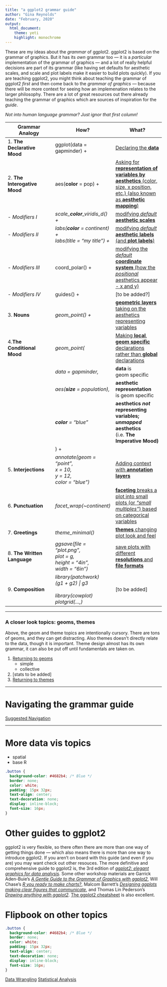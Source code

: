 ```yaml
---
title: "a ggplot2 grammar guide"
author: "Gina Reynolds"
date: "February, 2020"
output: 
  html_document:
    theme: yeti
    highlight: monochrome
---
```


These are my ideas about the *grammar* of ggplot2.  ggplot2 is based on the grammar of graphics.  But it has its *own* grammar too --- it is a *particular* implementation of the grammar of graphics --- and a lot of really helpful decisions are part of its grammar (like having set defaults for aesthetic scales, and scale and plot labels make it easier to build plots quickly).  If you are teaching ggplot2, you might think about teaching the grammar of ggplot2 *first* and then come back to the *grammar of graphics* --- because there will be more context for seeing how an implemenation relates to the larger philosophy.  There are a lot of great resources out there already teaching the grammar of graphics which are sources of inspiration for the *guide*.  

*Not into human language grammar?  Just ignor that first column!*

<!-- > ggplot2 is the "programmatic reflection of [the grammar of graphics] theory" - Thomas Lin Pederson -->

<!-- > mapped aesthetics are the "graphical properties of the geometries."  -->

<!-- > scales translate back and forth between values in variables and percievable properties.  -->

<!-- > "geometries are pretty much all you think about all the time" - no -->

<!-- > "basic geometries"  boxplot - rectangle and some lines... -->

<!-- > "globular..." -->

<!-- > "color profile"  in printing... -->

<!-- > theme doesn't flow from the data itself...  "aesthetically pleaseing plots are more readable and likeable, but doesn't relate to the data" -->


<!-- > "legends guides axes are instrumental to understanding the plot - how can I interpret these graphical properties" -->

<!-- Of course it's interesting to teach the grammar of graphics along with ggplot2 --- ggplot2 is an implementation of the grammar of graphics.  But ggplot2 has its own grammar, so if you are teaching that tool, might as well teach that specific grammar.  --> 

<!-- > guides... -->

<!-- > setting aesthetics, vs mapping aesthetics... -->




Grammar Analogy | How?  | What?
---|---|---
1. **The Declarative Mood**  | ggplot(data = gapminder) +| [Declaring the **data**](ggplot2_grammar_guide.html#data){target="_blank"}
2. **The Interogative Mood** |aes(**color** = pop) + | [Asking for **representation of variables by aesthetics** (color, size, x position, etc.) (also known as **aesthetic mapping**) ](ggplot2_grammar_guide.html#aes){target="_blank"}
    - *Modifiers I* | *scale\_**color**\_viridis_d() +* | [modifying *default* **aesthetic scales**](modifiers.html#scales){target="_blank"}
    - *Modifiers II* | *labs(**color** = continent) +<br>labs(title = "my title") +* | [modifying *default* **aesthetic labels** (and **plot labels**)](modifiers.html#labs){target="_blank"}
    - *Modifiers III* | coord_polar() + | [modifying the *default* **coordinate system** (how the *positional* aesthetics appear - x and y)](modifiers.html#coords){target="_blank"}
    - *Modifiers IV* | guides() + | [to be added?]
3. **Nouns** | *geom\_point() +* | [**geometric layers** taking on the aesthetics representing variables](ggplot2_grammar_guide.html#geoms){target="_blank"} 
4.**The Conditional Mood**|*geom\_point(* | [Making **local**, **geom specific** declarations rather than **global** declarations](ggplot2_grammar_guide.html#local){target="_blank"} 
| | *data = gapminder,* | **data** is <br> geom specific 
  | |  *aes(**size** = population),* |  **aesthetic representation**<br> is geom specific
||   ***color** = "blue"<br>*  | **aesthetics *not* representing variables; *unmapped* aesthetics** (i.e.  **The Imperative Mood)** 
|| ) + |
5. **Interjections**| *annotate(geom = "point", <br> x = 10, <br> y = 12, <br> color = "blue")* | [Adding context with **annotation layers**](ggplot2_grammar_guide.html#annotation){target="_blank"}
6. **Punctuation**  | *facet_wrap(~continent)*| [**faceting** breaks a plot into small plots (or *"small multiples"*) based on categorical variables ](facets_themes_ggsave.html#facets){target="_blank"}
7. **Greetings**|*theme_minimal()* | [**themes** changing plot look and feel](facets_themes_ggsave.html#themes){target="_blank"}
8. **The Written Language** | *ggsave(file = "plot.png", <br> plot = g, <br>  height = "4in", <br> width = "6in")*|[save plots with different **resolutions** and **file formats**](facets_themes_ggsave.html#saving){target="_blank"}
9. **Composition** | *library(patchwork) <br> (g1 + g2) \| g3 <br> <br> library(cowplot) <br> plotgrid(...,)* | [to be added]
---


### A closer look topics: geoms, themes

Above, the geom and theme topics are intentionally cursory.  There are tons of geoms, and they can get distracting.  Also themes doesn't directly relate to the data, though it is important.  Theme design almost has its own grammar, it can also be put off until fundamentals are taken on. 

1. [Returning to geoms](geoms.html){target="_blank"}
    - simple
   - collective
2. [stats to be added]
2. [Returning to themes](taming_themes_in_ggplot.html){target="_blank"}


---

# Navigating the grammar guide

<a href="order.html" class="button">Suggested Navigation</a>

---


# More data vis topics

- spatial
- base R




```css
.button {
  background-color: #4682b4; /* Blue */
  border: none;
  color: white;
  padding: 15px 32px;
  text-align: center;
  text-decoration: none;
  display: inline-block;
  font-size: 16px;
}
```




# Other guides to ggplot2

ggplot2 is very flexible, so there often there are more than one way of getting things done --- which also means there is more than one way to introduce ggplot2.
If you aren't on board with this guide (and even if you are)   you may want check out other resouces.  The more definitive and comprehensive guide to ggplot2 is, the 3rd edition of [*ggplot2: elegant graphics for data analysis*](ggplot2-book.org){target="_blank"}.  Some other workshop materials are Garrick Aden-Buie's [*A Gentle Guide to the Grammar of Graphics with ggplot2*](https://pkg.garrickadenbuie.com/gentle-ggplot2/#1){target="_blank"}, Will Chase's [*R you ready to make charts?*](https://www.williamrchase.com/slides/ggplot_intro.html#1){target="_blank"}, Malcom Barrett's [*Designing ggplots making clear figures that communicate*](https://designing-ggplots.netlify.com/#1){target="_blank"}, and Thomas Lin Pederson's [*Drawing anything with ggplot2*](https://github.com/thomasp85/ggplot2_workshop/blob/master/presentation.pdf){target="_blank"}.  [The ggplot2 cheatsheet](https://rstudio.com/wp-content/uploads/2015/03/ggplot2-cheatsheet.pdf){target="_blank"} is also excellent. 


# Flipbook on other topics



```css
.button {
  background-color: #4682b4; /* Blue */
  border: none;
  color: white;
  padding: 15px 32px;
  text-align: center;
  text-decoration: none;
  display: inline-block;
  font-size: 16px;
}
```

<a href="https://evamaerey.github.io/data_manipulation/about" class="button">Data Wrangling</a>
<a href="https://evamaerey.github.io/statistics/about" class="button">Statistical Analysis</a>




